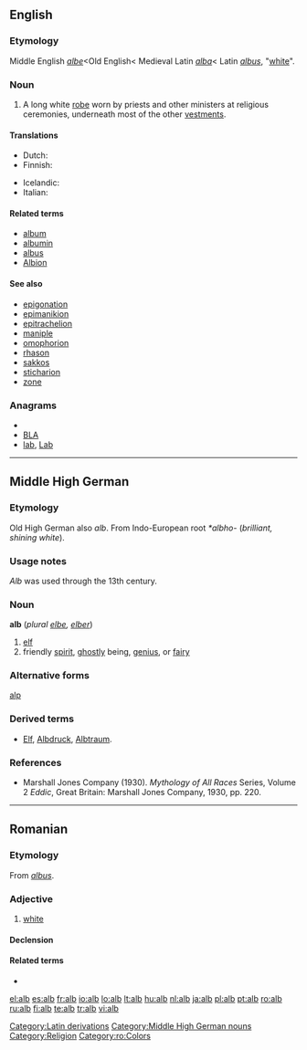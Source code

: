 {{also|Alb|ALB|Appendix:ISO 639-e language codes}}
==English==

===Etymology===
Middle English ''[[albe]]''<Old English< Medieval Latin ''[[alba]]''< Latin ''[[albus]]'', "[[white]]".

===Noun===
{{en-noun}}

# A long white [[robe]] worn by priests and other ministers at religious ceremonies, underneath most of the other [[vestments]].

====Translations====
{{trans-top|a long white robe worn by priests and other ministers}}
* Dutch: {{t-|nl|albe}}
* Finnish: {{t+|fi|alba}}
{{trans-mid}}
* Icelandic: {{t-|is|alba|f}}
* Italian: {{t-|it|camice|m}}
{{trans-bottom}}

====Related terms====
* [[album]]
* [[albumin]]
* [[albus]]
* [[Albion]]

====See also====
* [[epigonation]]
* [[epimanikion]]
* [[epitrachelion]]
* [[maniple]]
* [[omophorion]]
* [[rhason]]
* [[sakkos]]
* [[sticharion]]
* [[zone]]

===Anagrams===
* {{alphagram|abl}}
* [[BLA#English|BLA]]
* [[lab#English|lab]], [[Lab#English|Lab]]

----

==Middle High German==

===Etymology===
Old High German also ''alb''. From Indo-European root ''*albho-'' (''brilliant, shining white'').

===Usage notes===
''Alb'' was used through the 13th century.

===Noun===
'''alb''' (''plural [[elbe]], [[elber]]'')

# [[elf]]
# friendly [[spirit]], [[ghostly]] being, [[genius]], or [[fairy]]

===Alternative forms===
[[alp]]

===Derived terms===
* [[Elf#German|Elf]], [[Albdruck#German|Albdruck]], [[Albtraum#German|Albtraum]].

===References===
* Marshall Jones Company (1930). ''Mythology of All Races'' Series, Volume 2 ''Eddic'', Great Britain: Marshall Jones Company, 1930, pp. 220.

[[Category:Latin derivations]]
[[Category:Middle High German nouns]]
[[Category:Religion]]

----

==Romanian==

===Etymology===
From {{etyl|la|ro}} ''[[albus]]''.

===Adjective===
{{ro-adj|4}}

# [[white]]

====Declension====
{{ro-adj-4|alb}}

====Related terms====
* {{l|ro|albi}}

[[Category:ro:Colors]]

[[el:alb]]
[[es:alb]]
[[fr:alb]]
[[io:alb]]
[[lo:alb]]
[[lt:alb]]
[[hu:alb]]
[[nl:alb]]
[[ja:alb]]
[[pl:alb]]
[[pt:alb]]
[[ro:alb]]
[[ru:alb]]
[[fi:alb]]
[[te:alb]]
[[tr:alb]]
[[vi:alb]]